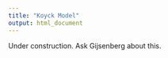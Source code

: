 ```yaml
---
title: "Koyck Model"
output: html_document
---
```


Under construction. Ask Gijsenberg about this.

